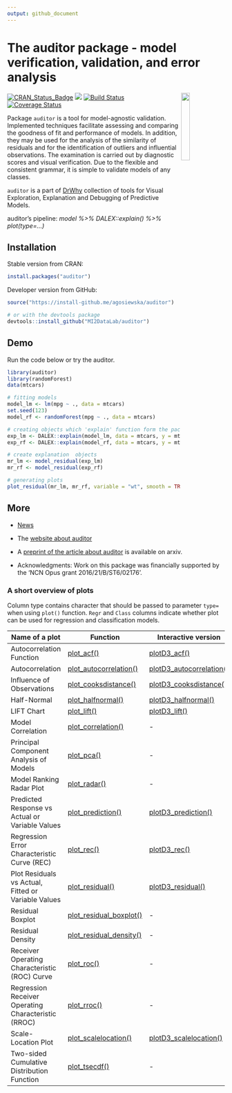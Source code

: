 ---
output: github_document
---

# The auditor package - model verification, validation, and error analysis   
<img src="materials/auditor2.png" width="20%" align="right" />


[![CRAN_Status_Badge](http://www.r-pkg.org/badges/version/auditor)](https://cran.r-project.org/package=auditor)
<img src="http://cranlogs.r-pkg.org/badges/grand-total/auditor" />
[![Build Status](https://travis-ci.org/MI2DataLab/auditor.svg?branch=master)](https://travis-ci.org/MI2DataLab/auditor)
[![Coverage Status](https://img.shields.io/codecov/c/github/mi2datalab/auditor/master.svg)](https://codecov.io/github/mi2datalab/auditor?branch=master)

Package `auditor` is a tool for model-agnostic validation. 
Implemented techniques facilitate assessing and comparing the goodness of fit and performance of models. In addition, they may be used for the analysis of the similarity of residuals and for the identification of outliers and influential observations. The examination is carried out by diagnostic scores and visual verification. 
Due to the flexible and consistent grammar, it is simple to validate models of any classes.

`auditor` is a part of [DrWhy](drwhy.ai) collection of tools for Visual Exploration, Explanation and Debugging of Predictive Models.

 auditor's pipeline: *model %>% DALEX::explain() %>% plot(type=...)*


## Installation

Stable version from CRAN:

```{r, eval=FALSE}
install.packages("auditor")
```


Developer version from GitHub:

```{r, eval=FALSE}
source("https://install-github.me/agosiewska/auditor")

# or with the devtools package
devtools::install_github("MI2DataLab/auditor")

```

## Demo

Run the code below or try the auditor.

```{r, message=FALSE, warning=FALSE}
library(auditor)
library(randomForest)
data(mtcars)

# fitting models
model_lm <- lm(mpg ~ ., data = mtcars)
set.seed(123)
model_rf <- randomForest(mpg ~ ., data = mtcars)

# creating objects which 'explain' function form the pacage ['DALEX'](https://github.com/pbiecek/DALEX) that contains all necessary components required for further processing
exp_lm <- DALEX::explain(model_lm, data = mtcars, y = mtcars$mpg,  verbose = FALSE)
exp_rf <- DALEX::explain(model_rf, data = mtcars, y = mtcars$mpg, label = "rf", verbose = FALSE)

# create explanation  objects
mr_lm <- model_residual(exp_lm)
mr_rf <- model_residual(exp_rf)

# generating plots
plot_residual(mr_lm, mr_rf, variable = "wt", smooth = TRUE)
```

## More

- [News](NEWS.md)

- The [website about auditor](https://mi2datalab.github.io/auditor/)

- A [preprint of the article about auditor](https://arxiv.org/abs/1809.07763) is available on arxiv.

- Acknowledgments: Work on this package was financially supported by the ‘NCN Opus grant 2016/21/B/ST6/02176’.

### A short overview of plots


Column type contains character that should be passed to parameter `type=` when using `plot()` function.
`Regr` and `Class` columns indicate whether plot can be used for regression and classification models.

| Name of a plot                                      | Function                                                                                             | Interactive version                                                                                    | Type               | Regr | Class |
|-----------------------------------------------------|------------------------------------------------------------------------------------------------------|--------------------------------------------------------------------------------------------------------|--------------------|------|-------|
| Autocorrelation Function                            | [plot_acf()](https://mi2datalab.github.io/auditor/reference/plot_acf.html)                           | [plotD3_acf()](https://mi2datalab.github.io/auditor/reference/plotD3_acf.html)                         | "acf"              | yes  | yes   |
| Autocorrelation                                     | [plot_autocorrelation()](https://mi2datalab.github.io/auditor/reference/plot_autocorrelation.html)   | [plotD3_autocorrelation()](https://mi2datalab.github.io/auditor/reference/plotD3_autocorrelation.html) | "autocorrelation"  | yes  | yes   |
| Influence of Observations                           | [plot_cooksdistance()](https://mi2datalab.github.io/auditor/reference/plot_cooksdistance.html)       | [plotD3_cooksdistance()](https://mi2datalab.github.io/auditor/reference/plotD3_cooksdistance.html)     | "cooksdistance"    | yes  | yes   |
| Half-Normal                                         | [plot_halfnormal()](https://mi2datalab.github.io/auditor/reference/plot_halfnormal.html)             | [plotD3_halfnormal()](https://mi2datalab.github.io/auditor/reference/plotD3_halfnormal.html)           | "halfnormal"       | yes  | yes   |
| LIFT Chart                                          | [plot_lift()](https://mi2datalab.github.io/auditor/reference/plot_lift.html)                         | [plotD3_lift()](https://mi2datalab.github.io/auditor/reference/plotD3_lift.html)                       | "lift"             | no   | yes   |
| Model Correlation                                   | [plot_correlation()](https://mi2datalab.github.io/auditor/reference/plot_correlation.html)           | -                                                                                                      | "correlation"      | yes  | yes   |
| Principal Component Analysis of Models              | [plot_pca()](https://mi2datalab.github.io/auditor/reference/plot_pca.html)                           | -                                                                                                      | "pca"              | yes  | yes   |
| Model Ranking Radar Plot                            | [plot_radar()](https://mi2datalab.github.io/auditor/reference/plot_radar.html)                       | -                                                                                                      | "radar"            | yes  | yes   |
| Predicted Response vs Actual or Variable Values     | [plot_prediction()](https://mi2datalab.github.io/auditor/reference/plot_prediction.html)             | [plotD3_prediction()](https://mi2datalab.github.io/auditor/reference/plotD3_prediction.html)           | "prediction"       | yes  | yes   |
| Regression Error Characteristic Curve (REC)         | [plot_rec()](https://mi2datalab.github.io/auditor/reference/plot_rec.html)                           | [plotD3_rec()](https://mi2datalab.github.io/auditor/reference/plotD3_rec.html)                         | "rec"              | yes  | yes   |
| Plot Residuals vs Actual, Fitted or Variable Values | [plot_residual()](https://mi2datalab.github.io/auditor/reference/plot_residual.html)                 | [plotD3_residual()](https://mi2datalab.github.io/auditor/reference/plotD3_residual.html)               | "residual"         | yes  | yes   |
| Residual Boxplot                                    | [plot_residual_boxplot()](https://mi2datalab.github.io/auditor/reference/plot_residual_boxplot.html) | -                                                                                                      | "residual_boxplot" | yes  | yes   |
| Residual Density                                    | [plot_residual_density()](https://mi2datalab.github.io/auditor/reference/plot_residual_density.html) | -                                                                                                      | "residual_density" | yes  | yes   |
| Receiver Operating Characteristic (ROC) Curve       | [plot_roc()](https://mi2datalab.github.io/auditor/reference/plot_roc.html)                           | -                                                                                                      | "roc"              | no   | yes   |
| Regression Receiver Operating Characteristic (RROC) | [plot_rroc()](https://mi2datalab.github.io/auditor/reference/plot_rroc.html)                         | -                                                                                                      | "rroc"             | yes  | yes   |
| Scale-Location Plot                                 | [plot_scalelocation()](https://mi2datalab.github.io/auditor/reference/plot_scalelocation.html)       | [plotD3_scalelocation()](https://mi2datalab.github.io/auditor/reference/plotD3_scalelocation.html)     | "scalelocation"    | yes  | yes   |
| Two-sided Cumulative Distribution Function          | [plot_tsecdf()](https://mi2datalab.github.io/auditor/reference/plot_tsecdf.html)                     | -                                                                                                      | "tsecdf"           | yes  | yes   |
